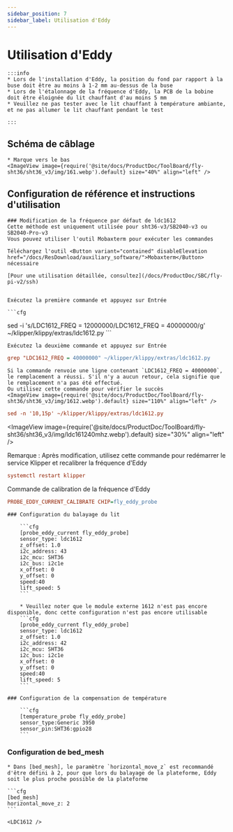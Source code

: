 ```yaml
---
sidebar_position: 7
sidebar_label: Utilisation d'Eddy
---
```




# Utilisation d'Eddy

    :::info
    * Lors de l'installation d'Eddy, la position du fond par rapport à la buse doit être au moins à 1-2 mm au-dessus de la buse
    * Lors de l'étalonnage de la fréquence d'Eddy, la PCB de la bobine doit être éloignée du lit chauffant d'au moins 5 mm
    * Veuillez ne pas tester avec le lit chauffant à température ambiante, et ne pas allumer le lit chauffant pendant le test

    :::


## Schéma de câblage

    * Marque vers le bas
    <ImageView image={require('@site/docs/ProductDoc/ToolBoard/fly-sht36/sht36_v3/img/161.webp').default} size="40%" align="left" />


## Configuration de référence et instructions d'utilisation
   
    ### Modification de la fréquence par défaut de ldc1612
    Cette méthode est uniquement utilisée pour sht36-v3/SB2040-v3 ou SB2040-Pro-v3
    Vous pouvez utiliser l'outil Mobaxterm pour exécuter les commandes
    
    Téléchargez l'outil <Button variant="contained" disableElevation href="/docs/ResDownload/auxiliary_software/">Mobaxterm</Button> nécessaire
    
    [Pour une utilisation détaillée, consultez](/docs/ProductDoc/SBC/fly-pi-v2/ssh)


    Exécutez la première commande et appuyez sur Entrée

    ```cfg
sed -i 's/LDC1612_FREQ = 12000000/LDC1612_FREQ = 40000000/g' ~/klipper/klippy/extras/ldc1612.py
    ```

    Exécutez la deuxième commande et appuyez sur Entrée
  ```cfg
grep "LDC1612_FREQ = 40000000" ~/klipper/klippy/extras/ldc1612.py
  ```
    Si la commande renvoie une ligne contenant `LDC1612_FREQ = 40000000`, le remplacement a réussi. S'il n'y a aucun retour, cela signifie que le remplacement n'a pas été effectué.
    Ou utilisez cette commande pour vérifier le succès
    <ImageView image={require('@site/docs/ProductDoc/ToolBoard/fly-sht36/sht36_v3/img/1612.webp').default} size="110%" align="left" />
```cfg
sed -n '10,15p' ~/klipper/klippy/extras/ldc1612.py
```
   <ImageView image={require('@site/docs/ProductDoc/ToolBoard/fly-sht36/sht36_v3/img/ldc161240mhz.webp').default} size="30%" align="left" />

   Remarque : Après modification, utilisez cette commande pour redémarrer le service Klipper et recalibrer la fréquence d'Eddy
   ```cfg
   systemctl restart klipper
   ```
   Commande de calibration de la fréquence d'Eddy
   ```cfg
   PROBE_EDDY_CURRENT_CALIBRATE CHIP=fly_eddy_probe
   ```


    ### Configuration du balayage du lit

        ```cfg
        [probe_eddy_current fly_eddy_probe]
        sensor_type: ldc1612
        z_offset: 1.0
        i2c_address: 43
        i2c_mcu: SHT36
        i2c_bus: i2c1e
        x_offset: 0
        y_offset: 0
        speed:40
        lift_speed: 5
        ```

        * Veuillez noter que le module externe 1612 n'est pas encore disponible, donc cette configuration n'est pas encore utilisable
        ```cfg
        [probe_eddy_current fly_eddy_probe]
        sensor_type: ldc1612
        z_offset: 1.0
        i2c_address: 42
        i2c_mcu: SHT36
        i2c_bus: i2c1e
        x_offset: 0
        y_offset: 0
        speed:40
        lift_speed: 5
        ```

    ### Configuration de la compensation de température

        ```cfg
        [temperature_probe fly_eddy_probe]
        sensor_type:Generic 3950
        sensor_pin:SHT36:gpio28
        ```

### Configuration de bed_mesh

    * Dans [bed_mesh], le paramètre `horizontal_move_z` est recommandé d'être défini à 2, pour que lors du balayage de la plateforme, Eddy soit le plus proche possible de la plateforme

    ```cfg
    [bed_mesh]
    horizontal_move_z: 2
    ```

    <LDC1612 />